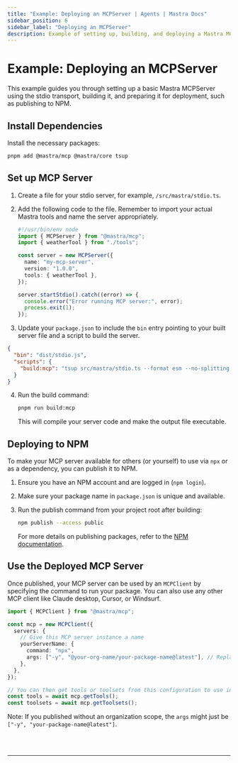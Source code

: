 ```yaml
---
title: "Example: Deploying an MCPServer | Agents | Mastra Docs"
sidebar_position: 6
sidebar_label: "Deploying an MCPServer"
description: Example of setting up, building, and deploying a Mastra MCPServer using the stdio transport and publishing it to NPM.
---
```



# Example: Deploying an MCPServer

This example guides you through setting up a basic Mastra MCPServer using the stdio transport, building it, and preparing it for deployment, such as publishing to NPM.

## Install Dependencies

Install the necessary packages:

```bash
pnpm add @mastra/mcp @mastra/core tsup
```

## Set up MCP Server

1.  Create a file for your stdio server, for example, `/src/mastra/stdio.ts`.

2.  Add the following code to the file. Remember to import your actual Mastra tools and name the server appropriately.

    ```typescript title="src/mastra/stdio.ts" copy
    #!/usr/bin/env node
    import { MCPServer } from "@mastra/mcp";
    import { weatherTool } from "./tools";

    const server = new MCPServer({
      name: "my-mcp-server",
      version: "1.0.0",
      tools: { weatherTool },
    });

    server.startStdio().catch((error) => {
      console.error("Error running MCP server:", error);
      process.exit(1);
    });
    ```

3.  Update your `package.json` to include the `bin` entry pointing to your built server file and a script to build the server.

```json title="package.json" copy
{
  "bin": "dist/stdio.js",
  "scripts": {
    "build:mcp": "tsup src/mastra/stdio.ts --format esm --no-splitting --dts && chmod +x dist/stdio.js"
  }
}
```

4.  Run the build command:

    ```bash
    pnpm run build:mcp
    ```

    This will compile your server code and make the output file executable.

## Deploying to NPM

To make your MCP server available for others (or yourself) to use via `npx` or as a dependency, you can publish it to NPM.

1.  Ensure you have an NPM account and are logged in (`npm login`).
2.  Make sure your package name in `package.json` is unique and available.
3.  Run the publish command from your project root after building:

    ```bash
    npm publish --access public
    ```

    For more details on publishing packages, refer to the [NPM documentation](https://docs.npmjs.com/creating-and-publishing-scoped-public-packages).

## Use the Deployed MCP Server

Once published, your MCP server can be used by an `MCPClient` by specifying the command to run your package. You can also use any other MCP client like Claude desktop, Cursor, or Windsurf.

```typescript
import { MCPClient } from "@mastra/mcp";

const mcp = new MCPClient({
  servers: {
    // Give this MCP server instance a name
    yourServerName: {
      command: "npx",
      args: ["-y", "@your-org-name/your-package-name@latest"], // Replace with your package name
    },
  },
});

// You can then get tools or toolsets from this configuration to use in your agent
const tools = await mcp.getTools();
const toolsets = await mcp.getToolsets();
```

Note: If you published without an organization scope, the `args` might just be `["-y", "your-package-name@latest"]`.

<br />
<br />
<hr className="dark:border-[#404040] border-gray-300" />
<br />
<br />
